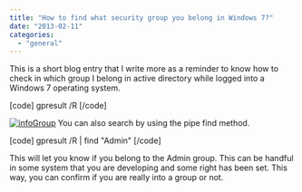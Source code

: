 ```yaml
---
title: "How to find what security group you belong in Windows 7?"
date: "2013-02-11"
categories: 
  - "general"
---
```


This is a short blog entry that I write more as a reminder to know how to check in which group I belong in active directory while logged into a Windows 7 operating system.

\[code\] gpresult /R \[/code\]

[![infoGroup](http://patrickdesjardins.com/blog/wp-content/uploads/2012/12/infoGroup.png)](http://patrickdesjardins.com/blog/?attachment_id=1822) You can also search by using the pipe find method.

\[code\] gpresult /R | find "Admin" \[/code\]

This will let you know if you belong to the Admin group. This can be handful in some system that you are developing and some right has been set. This way, you can confirm if you are really into a group or not.
